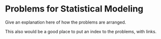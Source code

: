 Problems for Statistical Modeling
========================================================

Give an explanation here of how the problems are arranged.

This also would be a good place to put an index to the problems, with links.

